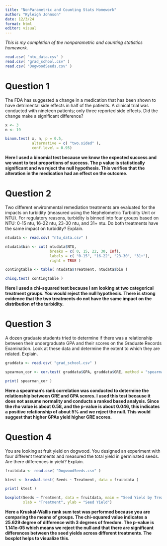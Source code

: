```yaml
---
title: "NonParametric and Counting Stats Homework"
author: "Kyleigh Johnson"
date: 12/3/24
format: html
editor: visual
---
```


*This is my completion of the nonparametric and counting statistics homework.*

```r
read.csv( "ntu_data.csv" )
read.csv( "grad_school.csv" )
read.csv( "DogwoodSeeds.csv" )
```

# Question 1 

The FDA has suggested a change in a medication that has been shown to have detrimental side effects in half of the patients. A clinical trial was conducted with nineteen patients; only three reported side effects. Did the change make a significant difference?

```r
x <- 3
n <- 19

binom.test( x, n, p = 0.5,
            alternative = c( "two.sided" ),
            conf.level = 0.95)
```

**Here I used a binomial test because we know the expected success and we want to test proportions of success. The p value is statistically significant and we reject the null hypothesis. This verifies that the alteration in the medication had an effect on the outcome.**

# Question 2

Two different environmental remediation treatments are evaluated for the impacts on turbidity (measured using the Nephelometric Turbidity Unit or NTU). For regulatory reasons, turbidity is binned into four groups based on NTU: 0-15 ntu, 16-22 ntu, 23-30 ntu, and 31+ ntu. Do both treatments have the same impact on turbidity? Explain.

```r
ntudata <- read.csv( "ntu_data.csv" )

ntudata$bin <- cut( ntudata$NTU,
                    breaks = c( 0, 15, 22, 30, Inf),
                    labels = c( "0-15", "16-22", "23-30", "31+"),
                    right = TRUE )

contingtable <- table( ntudata$Treatment, ntudata$bin )

chisq.test( contingtable )

```

**Here I used a chi-squared test because I am looking at two categorical treatment groups. You would reject the null hypothesis. There is strong evidence that the two treatments do not have the same impact on the distribution of the turbidity.**

# Question 3

A dozen graduate students tried to determine if there was a relationship between their undergraduate GPA and their scores on the Graduate Records Examination. Look at these data and determine the extent to which they are related. Explain.

```r
graddata <- read.csv( "grad_school.csv" )

spearman_cor <- cor.test( graddata$GPA, graddata$GRE, method = "spearman", exact = FALSE )

print( spearman_cor )
```

**Here a spearman's rank correlation was conducted to determine the relationship between GRE and GPA scores. I used this test because it does not assume normality and conducts a ranked based analysis. Since the rho value is about 0.58, and the p-value is about 0.046, this indicates a positive relationship of about 5% and we reject the null. This would suggest that higher GPAs yield higher GRE scores.**

# Question 4

You are looking at fruit yield on dogwood. You designed an experiment with four different treatments and measured the total yield in germinated seeds. Are there differences in yield? Explain.

```r

fruitdata <- read.csv( "DogwoodSeeds.csv" )

ktest <- kruskal.test( Seeds ~ Treatment, data = fruitdata )

print( ktest )

```

```r
boxplot(Seeds ~ Treatment, data = fruitdata, main = "Seed Yield by Treatment",
        xlab = "Treatment", ylab = "Seed Yield")

```

**Here a Kruskal-Wallis rank sum test was performed because you are comparing the means of groups. The chi-squared value indicates a 25.629 degree of difference with 3 degrees of freedom. The p-value is 1.141e-05 which means we reject the null and that there are significant differences between the seed yields across different treatments. The boxplot helps to visualize this.**
